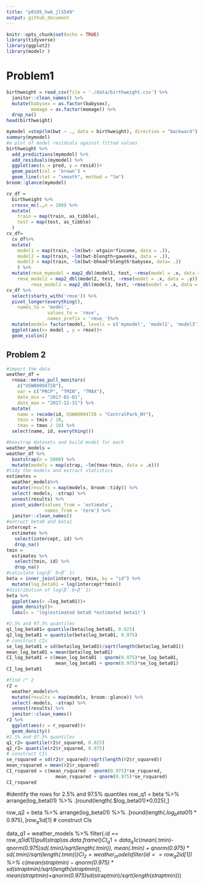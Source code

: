 ```yaml
---
title: "p8105_hw6_jl5549"
output: github_document
---
```


```r
knitr::opts_chunk$set(echo = TRUE)
library(tidyverse)
library(ggplot2)
library(modelr )
```

# Problem1
```r
birthweight = read_csv(file = './data/birthweight.csv') %>% 
  janitor::clean_names() %>% 
  mutate(babysex = as.factor(babysex),
         momage = as.factor(momage)) %>% 
  drop_na()
head(birthweight)
```

```r
mymodel =step(lm(bwt ~ ., data = birthweight), direction = "backward")
summary(mymodel)
#a plot of model residuals against fitted values
birthweight %>% 
  add_predictions(mymodel) %>% 
  add_residuals(mymodel) %>% 
  ggplot(aes(x = pred, y = resid))+
  geom_point(col = 'brown') +
  geom_line(stat = "smooth", method = "lm")
broom::glance(mymodel)
```

```r
cv_df =
  birthweight %>% 
  crossv_mc(.,n = 100) %>% 
  mutate(
    train = map(train, as_tibble),
    test = map(test, as_tibble)
  ) 
cv_df= 
  cv_df%>% 
  mutate(
    model1 = map(train, ~lm(bwt~ wtgain*fincome, data = .)),
    model2 = map(train, ~lm(bwt~blength+gaweeks, data = .)),
    model3 = map(train, ~lm(bwt~bhead*blength*babysex, data= .))
    ) %>% 
  mutate(rmse_mymodel = map2_dbl(model1, test, ~rmse(model = .x, data = .y)),
    rmse_model2 = map2_dbl(model2, test, ~rmse(model = .x, data = .y)),
         rmse_model3 = map2_dbl(model3, test, ~rmse(model = .x, data = .y)))
cv_df %>% 
  select(starts_with('rmse')) %>%
  pivot_longer(everything(),
    names_to = 'model',
               values_to = 'rmse',
               names_prefix = 'rmse_')%>% 
  mutate(model= factor(model, levels = c('mymodel', 'model2', 'model3'))) %>% 
  ggplot(aes(x= model , y = rmse))+
  geom_violin()
```

## Problem 2
```r
#import the data
weather_df = 
  rnoaa::meteo_pull_monitors(
    c("USW00094728"),
    var = c("PRCP", "TMIN", "TMAX"), 
    date_min = "2017-01-01",
    date_max = "2017-12-31") %>%
  mutate(
    name = recode(id, USW00094728 = "CentralPark_NY"),
    tmin = tmin / 10,
    tmax = tmax / 10) %>%
  select(name, id, everything())
```

```r
#boostrap datasets and build model for each
weather_models = 
weather_df %>% 
  bootstrap(n = 5000) %>% 
  mutate(models = map(strap, ~lm(tmax~tmin, data = .x))) 
#tidy the models and extract statistics
estimates = 
  weather_models%>% 
  mutate(results = map(models, broom::tidy)) %>% 
  select(-models, -strap) %>% 
  unnest(results) %>% 
  pivot_wider(values_from = 'estimate',
              names_from = 'term') %>%
  janitor::clean_names() 
#extract beta0 and beta1
intercept = 
  estimates %>% 
   select(intercept, id) %>% 
   drop_na()
tmin = 
  estimates %>% 
   select(tmin, id) %>% 
   drop_na()
#calculate log(β̂ 0∗β̂ 1)
beta = inner_join(intercept, tmin, by = "id") %>% 
  mutate(log_beta01 = log(intercept*tmin))
#distribution of log(β̂ 0∗β̂ 1)
beta %>% 
  ggplot(aes(x =log_beta01))+
  geom_density()+
  labs(x = 'log(estimated beta0 *estimated beta1)')
```

```r
#2.5% and 97.5% quantiles
q1_log_beta01= quantile(beta$log_beta01, 0.025)
q2_log_beta01 = quantile(beta$log_beta01, 0.975)
# construct CIs
se_log_beta01 = sd(beta$log_beta01)/sqrt(length(beta$log_beta01))
mean_log_beta01 = mean(beta$log_beta01)
CI_log_beta01 = c(mean_log_beta01 - qnorm(0.975)*se_log_beta01,
                  mean_log_beta01 + qnorm(0.975)*se_log_beta01)
CI_log_beta01
```

```r
#find r^ 2
r2 =   
  weather_models%>% 
  mutate(results = map(models, broom::glance)) %>% 
  select(-models, -strap) %>% 
  unnest(results) %>% 
  janitor::clean_names()
r2 %>% 
  ggplot(aes(x = r_squared))+
  geom_density()
#2.5% and 97.5% quantiles
q1_r2= quantile(r2$r_squared, 0.025)
q2_r2= quantile(r2$r_squared, 0.975)
# construct CIs
se_rsquared = sd(r2$r_squared)/sqrt(length(r2$r_squared))
mean_rsquared = mean(r2$r_squared)
CI_rsquared = c(mean_rsquared - qnorm(0.975)*se_rsquared,
                  mean_rsquared + qnorm(0.975)*se_rsquared)
CI_rsquared
```
#identify the rows for 2.5% and 97.5% quantiles
row_q1 = 
  beta %>% 
  arrange(log_beta01) %>% 
  .[round(length(.$log_beta01)*0.025),]

row_q2 = 
  beta %>% 
  arrange(log_beta01) %>% 
  .[round(length(.$log_beta01)*0.975),] 
row_q1$id[1]
# construct CIs

data_q1 = 
  weather_models %>% 
  filter(.id == row_q1$id[1]) %>% 
  pull(strap) %>% 
  as.data.frame() 
CI_q1=
  data_q1 %>% 
  c(mean(.$tmin)-qnorm(0.975)*sd(.$tmin)/sqrt(length(.$tmin)),
   mean(.$tmin)+qnorm(0.975)*sd(.$tmin)/sqrt(length(.$tmin)))
CI_2= 
weather_models %>% 
  filter(id == row_q2$id[1]) %>% 
  c(mean(strap$tmin)-qnorm(0.975)*sd(strap$tmin)/sqrt(length(strap$tmin)),
   mean(strap$tmin)+qnorm(0.975)*sd(strap$tmin)/sqrt(length(strap$tmin)))
